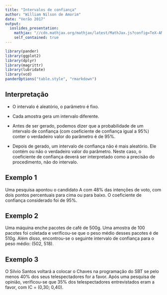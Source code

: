```yaml
---
title: "Intervalos de confiança"
author: "William Nilson de Amorim"
date: "Verão 2017"
output: 
  ioslides_presentation:
    mathjax: "//cdn.mathjax.org/mathjax/latest/MathJax.js?config=TeX-AMS-MML_HTMLorMML"
    self_contained: true
---
```


```r
library(pander)
library(ggplot2)
library(dplyr)
library(magrittr)
library(lubridate)
library(vcd)
panderOptions("table.style", "rmarkdown")
```

## Interpretação

- O intervalo é aleatório, o parâmetro é fixo.

- Cada amostra gera um intervalo diferente.

- Antes de ser gerado, podemos dizer que a probabilidade de um intervalo de confiança (com coeficiente de confiança igual a 95%) conter o verdadeiro valor do parâmetro é de 95%.

- Depois de gerado, um intervalo de confiança não é mais aleatório. Ele contém ou não o verdadeiro valor do parâmetro. Neste caso, o coeficiente de confiança deverá ser interpretado como a precisão do procedimento, não do intervalo.


## Exemplo 1

Uma pesquisa apontou o candidato A com 48% das intenções de voto, com dois pontos percentuais para cima ou para baixo. O coeficiente de confiança considerado foi de 95%.

## Exemplo 2

Uma máquina enche pacotes de café de 500g. Uma amostra de 100 pacotes foi coletada e verificou-se que o peso médio desses pacotes é de 510g. Além disso, encontrou-se o seguinte intervalo de confiança para o peso médio: (502, 518).

## Exemplo 3

O Silvio Santos voltará a colocar o Chaves na programação do SBT se pelo menos 40% dos seus telespectadores for a favor. Após uma pesquisa de opinião, verificou-se que 35% dos telespectadores entrevistados eram a favor, com IC = (0,30; 0,40).